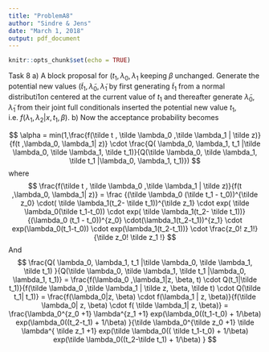 ---
title: "ProblemA8"
author: "Sindre & Jens"
date: "March 1, 2018"
output: pdf_document
---

```{r, include=FALSE}
knitr::opts_chunk$set(echo = TRUE)
```

Task 8
a)
A block proposal for $( t_1, \lambda_0, \lambda_1$ keeping $\beta$ unchanged. Generate the potential new values
$( \tilde t_1, \tilde \lambda_0, \tilde \lambda_1$ by first generating $\tilde t_1$ from a normal distributi1on centered at the current value of $t_1$ and thereafter generate $\tilde \lambda_0, \tilde \lambda_1$ from their joint full conditionals inserted the potential new
value $t_1$, i.e. $f( \lambda_1, \lambda_2|x, t_1, \beta).$
b)
Now the acceptance probability becomes

$$
\alpha = min(1,\frac{f(\tilde t , \tilde \lambda_0 ,\tilde \lambda_1 | \tilde z)}{f(t ,\lambda_0, \lambda_1| z)} \cdot \frac{Q( \lambda_0, \lambda_1,  t_1 |\tilde \lambda_0, \tilde \lambda_1, \tilde t_1)}{Q(\tilde \lambda_0, \tilde \lambda_1, \tilde t_1 |\lambda_0, \lambda_1, t_1)})
$$
where 
$$
\frac{f(\tilde t , \tilde \lambda_0 ,\tilde \lambda_1 | \tilde z)}{f(t ,\lambda_0, \lambda_1| z)} = \frac {(\tilde \lambda_0 (\tilde t_1 - t_0))^{\tilde 
z_0} \cdot( \tilde \lambda_1(t_2- \tilde t_1))^{\tilde z_1} \cdot exp( \tilde \lambda_0(\tilde t_1-t_0)) \cdot exp( \tilde \lambda_1(t_2- \tilde t_1))}{(\lambda_0 (t_1 - t_0))^{z_0} \cdot(\lambda_1(t_2-t_1))^{z_1} \cdot exp(\lambda_0(t_1-t_0)) \cdot exp(\lambda_1(t_2-t_1))} \cdot \frac{z_0! z_1!}{\tilde z_0! \tilde z_1 !}
$$
And 
$$
\frac{Q( \lambda_0, \lambda_1,  t_1 |\tilde \lambda_0, \tilde \lambda_1, \tilde t_1) }{Q(\tilde \lambda_0, \tilde \lambda_1, \tilde t_1 |\lambda_0, \lambda_1, t_1)} =
\frac{f(\lambda_0 ,\lambda_1|z, \beta,  t) \cdot Q(t_1|\tilde t_1)}{f(\tilde \lambda_0 ,\tilde \lambda_1 | \tilde z, \beta, \tilde t) \cdot Q(\tilde t_1| t_1)} = 
\frac{f(\lambda_0|z, \beta)  \cdot f(\lambda_1 | z, \beta)}{f(\tilde \lambda_0| z,  \beta) \cdot f( \tilde \lambda_1| z, \beta)} =  
\frac{\lambda_0^{z_0 +1} \lambda^{z_1 +1} exp(\lambda_0((t_1-t_0) + 1/\beta) exp(\lambda_0((t_2-t_1) + 1/\beta) }{\tilde \lambda_0^{\tilde z_0 +1} \tilde \lambda^{ \tilde z_1 +1} exp(\tilde \lambda_0(( \tilde t_1-t_0) + 1/\beta) exp(\tilde \lambda_0((t_2-\tilde t_1) + 1/\beta) }
$$

